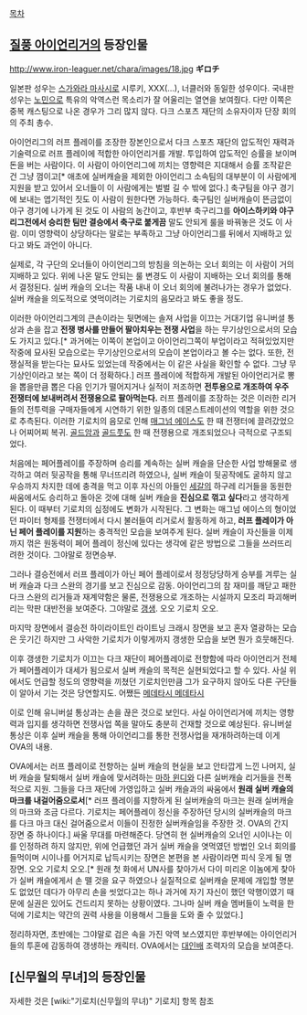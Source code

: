 [[목차]]

== [[질풍 아이언리거]]의 등장인물 ==
http://www.iron-leaguer.net/chara/images/18.jpg
'''ギロチ'''

일본판 성우는 [[스가와라 마사시]]로 시루키, XXX(...), 너클러와 동일한 성우이다. 국내판 성우는 [[노민]]으로 특유의 악역스런 목소리가 잘 어울리는 열연을 보여줬다. 다만 이쪽은 중복 캐스팅으로 나온 경우가 그리 많지 않다. 다크 스포츠 재단의 소유자이자 단장 회의의 주최 총수.  

아이언리그의 러프 플레이를 조장한 장본인으로서 다크 스포츠 재단의 압도적인 재력과 기술력으로 러프 플레이에 적합한 아이언리거를 개발. 투입하여 압도적인 승률을 보이며 돈을 버는 사람이다. 이 사람이 아이언리그에 끼치는 영향력은 지대해서 승률 조작같은 건 그냥 껌이고[* 애초에 실버캐슬을 제외한 아이언리그 소속팀의 대부분이 이 사람에게 지원을 받고 있어서 오너들이 이 사람에게는 벌벌 길 수 밖에 없다.] 축구팀을 야구 경기에 보내는 엽기적인 짓도 이 사람이 원한다면 가능하다. 축구팀인 실버캐슬이 뜬금없이 야구 경기에 나가게 된 것도 이 사람의 농간이고, 후반부 축구리그를 '''아이스하키와 야구 리그전에서 승리한 팀만 결승에서 축구로 붙게끔''' 말도 안되게 룰을 바꿔놓은 것도 이 사람. 이미 영향력이 상당하다는 말로는 부족하고 그냥 아이언리그를 뒤에서 지배하고 있다고 봐도 과언이 아니다.

실제로, 각 구단의 오너들이 아이언리그의 방침을 의논하는 오너 회의는 이 사람이 거의 지배하고 있다. 위에 나온 말도 안되는 룰 변경도 이 사람이 지배하는 오너 회의를 통해서 결정된다. 실버 캐슬의 오너는 작품 내내 이 오너 회의에 불려나가는 경우가 없었다. 실버 캐슬을 의도적으로 엿먹이려는 기로치의 음모라고 봐도 좋을 정도. 

이러한 아이언리그계의 큰손이라는 뒷면에는 솔져 사업을 이끄는 거대기업 유니버셜 통상과 손을 잡고 '''전쟁 병사를 만들어 팔아치우는 전쟁 사업'''을 하는 무기상인으로서의 모습도 가지고 있다.[* 과거에는 이쪽이 본업이고 아이언리그쪽이 부업이라고 적혀있었지만 작중에 묘사된 모습으로는 무기상인으로서의 모습이 본업이라고 볼 수는 없다. 또한, 전쟁실적을 받는다는 묘사도 있었는데 작중에서는 이 같은 사실을 확인할 수 없다. 그냥 무기상인이라고 보는 쪽이 더 정확하다.]
러프 플레이에 적합하게 개발된 아이언리거로 뽕을 뽑을만큼 뽑은 다음 인기가 떨어지거나 실적이 저조하면 '''전투용으로 개조하여 우주 전쟁터에 보내버려서 전쟁용으로 팔아먹는다.''' 러프 플레이를 조장하는 것은 이러한 리거들의 전투력을 구매자들에게 시연하기 위한 일종의 데몬스트레이션의 역할을 위한 것으로 추측된다.  
이러한 기로치의 음모로 인해 [[매그넘 에이스]]도 한 때 전쟁터에 끌려갔었으나 어찌어찌 복귀. [[골드암]]과 [[골드풋]]도 한 때 전쟁용으로 개조되었으나 극적으로 구조되었다. 

처음에는 페어플레이를 주장하며 승리를 계속하는 실버 캐슬을 단순한 사업 방해물로 생각하고 여러 뒷공작을 통해 무너뜨리려 하였으나, 실버 캐슬이 뒷공작에도 굴하지 않고 우승까지 차지한 데에 충격을 먹고 이후 자신의 아들인 [[세갈]]의 하구레 리거들을 동원한 싸움에서도 승리하고 돌아온 것에 대해 실버 캐슬을 '''진심으로 꺾고 싶다'''라고 생각하게 된다. 이 때부터 기로치의 심정에도 변화가 시작된다. 그 변화는 매그넘 에이스의 형이었던 파이터 형제를 전쟁터에서 다시 불러들여 리거로서 활동하게 하고, '''러프 플레이가 아닌 페어 플레이를 지원'''하는 충격적인 모습을 보여주게 된다. 실버 캐슬이 자신들을 이제까지 꺾은 원동력이 페어 플레이 정신에 있다는 생각에 같은 방법으로 그들을 쓰러뜨리려한 것이다. 그야말로 정면승부.

그러나 결승전에서 러프 플레이가 아닌 페어 플레이로서 정정당당하게 승부를 겨루는 실버 캐슬과 다크 스완의 경기를 보고 진심으로 감동. 아이언리그의 참 재미를 깨닫고 패한 다크 스완의 리거들과 재계약함은 물론, 전쟁용으로 개조하는 시설까지 모조리 파괴해버리는 막판 대반전을 보여준다. 그야말로 [[갱생]]. 오오 기로치 오오.

마지막 장면에서 결승전 하이라이트인 라이트닝 크래시 장면을 보고 혼자 열광하는 모습은 웃기긴 하지만 그 사악한 기로치가 이렇게까지 갱생한 모습을 보면 뭔가 흐뭇해진다.

이후 갱생한 기로치가 이끄는 다크 재단이 페어플레이로 전향함에 따라 아이언리거 전체가 페어플레이가 대세가 됨으로서 실버 캐슬의 목적은 실현되었다고 할 수 있다. 사실 위에서도 언급할 정도의 영향력을 끼쳤던 기로치인만큼 그가 요구하지 않아도 다른 구단들이 알아서 기는 것은 당연할지도. 어쨌든 [[메데타시 메데타시]]

이로 인해 유니버설 통상과는 손을 끊은 것으로 보인다. 사실 아이언리거에 끼치는 영향력과 입지를 생각하면 전쟁사업 쪽을 말아도 충분히 건재할 것으로 예상된다. 유니버설 통상은 이후 실버 캐슬을 통해 아이언리그를 통한 전쟁사업을 재개하려하는데 이게 OVA의 내용.

OVA에서는 러프 플레이로 전향하는 실버 캐슬의 현실을 보고 안타깝게 느낀 나머지, 실버 캐슬을 탈퇴해서 실버 캐슬에 맞서려하는 [[마하 윈디]]와 다른 실버캐슬 리거들을 전폭적으로 지원. 그들을 다크 재단에 가영입하고 실버 캐슬과의 싸움에서 '''원래 실버 캐슬의 마크를 내걸어줌으로서'''[* 러프 플레이를 지향하게 된 실버캐슬의 마크는 원래 실버캐슬의 마크와 조금 다르다. 기로치는 페어플레이 정신을 주장하던 당시의 실버캐슬의 마크를 다크 마크 대신 걸어줌으로서 이들이 진정한 실버캐슬임을 주장한 것. OVA의 간지 장면 중 하나이다.] 싸울 무대를 마련해준다. 
당연히 현 실버캐슬의 오너인 시이나는 이를 인정하려 하지 않지만, 위에 언급했던 과거 실버 캐슬을 엿먹였던 방법인 오너 회의를 들먹이며 시이나를 어거지로 납득시키는 장면은 본편을 본 사람이라면 피식 웃게 될 명장면. 오오 기로치 오오.[* 원래 첫 화에서 UN사를 찾아가서 다이 미리온 이놈에게 찾아가 실버 캐슬에게서 손 뗄 것을 요구 하였으나 실질적으로 실버캐슬 문제에 개입할 명분도 없었던 데다가 아무리 손을 씻었다고는 하나 과거에 자기 자신이 했던 악행이였기 때문에 실권은 있어도 건드리지 못하는 상황이였다. 그나마 실버 캐슬 멤버들이 노력을 한 덕에 기로치는 약간의 권력 사용을 이용해서 그들을 도와 줄 수 있었다.]

정리하자면, 초반에는 그야말로 검은 속을 가진 악역 보스였지만 후반부에는 아이언리거들의 투혼에 감동하여 갱생하는 캐릭터. OVA에서는 [[대인배]] 조력자의 모습을 보여준다.

== [신무월의 무녀]의 등장인물 ==
자세한 것은 [wiki:"기로치(신무월의 무녀)" 기로치] 항목 참조
